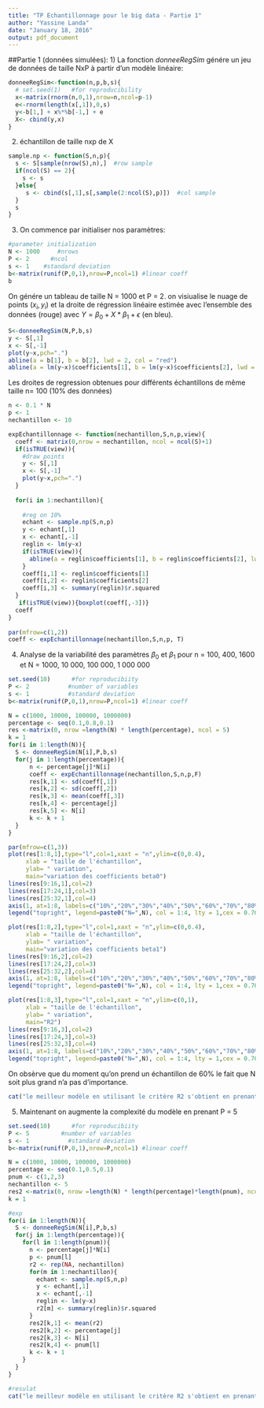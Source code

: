 ```yaml
---
title: "TP Echantillonnage pour le big data - Partie 1"
author: "Yassine Landa"
date: "January 18, 2016"
output: pdf_document
---
```


##Partie 1 (données simulées):
1)  La fonction *donneeRegSim* génére un jeu de données de taille NxP à partir d'un modèle linéaire:
```r
donneeRegSim<-function(n,p,b,s){
  # set.seed(1)   #for reproducibility
  x<-matrix(rnorm(n,0,1),nrow=n,ncol=p-1)
  e<-rnorm(length(x[,1]),0,s)
  y<-b[1,] + x%*%b[-1,] + e
  X<- cbind(y,x)
}
```
2) échantillon de taille nxp de X
```r
sample.np <- function(S,n,p){
  s <- S[sample(nrow(S),n),]  #row sample
  if(ncol(S) == 2){
    s <- s
  }else{
     s <- cbind(s[,1],s[,sample(2:ncol(S),p)])  #col sample   
  }
  s
}
```
3) On commence par initialiser nos paramètres:
```r
#parameter initialization
N <- 1000     #nrows
P <- 2      #ncol
s <- 1    #standard deviation
b<-matrix(runif(P,0,1),nrow=P,ncol=1) #linear coeff
b
```
On génére un tableau de taille N = 1000 et P = 2. on visiualise le nuage de points $(x_i,y_i)$ et la droite de régression linéaire estimée avec l'ensemble des données (rouge) avec $Y = \beta_{0} + X * \beta_{1} + \epsilon$ (en bleu).
```r
S<-donneeRegSim(N,P,b,s)
y <- S[,1]
x <- S[,-1]
plot(y~x,pch=".")
abline(a = b[1], b = b[2], lwd = 2, col = "red")
abline(a = lm(y~x)$coefficients[1], b = lm(y~x)$coefficients[2], lwd = 1, col = "blue")
```
Les droites de regression obtenues pour différents échantillons de même taille n= 100 (10% des données)
```r
n <- 0.1 * N
p <- 1
nechantillon <- 10

expEchantillonnage <- function(nechantillon,S,n,p,view){
  coeff <- matrix(0,nrow = nechantillon, ncol = ncol(S)+1)
  if(isTRUE(view)){
    #draw points
    y <- S[,1]
    x <- S[,-1]
    plot(y~x,pch=".")  
  }
  
  for(i in 1:nechantillon){
  
    #reg on 10%
    echant <- sample.np(S,n,p)
    y <- echant[,1]
    x <- echant[,-1]
    reglin <- lm(y~x)
    if(isTRUE(view)){
      abline(a = reglin$coefficients[1], b = reglin$coefficients[2], lwd = 1, col = "blue")
    }
    coeff[i,1] <- reglin$coefficients[1]
    coeff[i,2] <- reglin$coefficients[2]
    coeff[i,3] <- summary(reglin)$r.squared
  }   
   if(isTRUE(view)){boxplot(coeff[,-3])}
  coeff
}
 
par(mfrow=c(1,2))
coeff <- expEchantillonnage(nechantillon,S,n,p, T)
```
4) Analyse de la variabilité des paramètres $\beta_0$ et $\beta_1$  pour n = 100, 400, 1600 et N = 1000, 10 000, 100 000, 1 000 000
```r
set.seed(10)      #for reproducibiity
P <- 2           #number of variables
s <- 1           #standard deviation
b<-matrix(runif(P,0,1),nrow=P,ncol=1) #linear coeff

N = c(1000, 10000, 100000, 1000000)
percentage <- seq(0.1,0.8,0.1) 
res <-matrix(0, nrow =length(N) * length(percentage), ncol = 5)
k = 1
for(i in 1:length(N)){
  S <- donneeRegSim(N[i],P,b,s)
  for(j in 1:length(percentage)){
      n <- percentage[j]*N[i]
      coeff <- expEchantillonnage(nechantillon,S,n,p,F) 
      res[k,1] <- sd(coeff[,1])
      res[k,2] <- sd(coeff[,2])
      res[k,3] <- mean(coeff[,3])
      res[k,4] <- percentage[j]
      res[k,5] <- N[i]
      k <- k + 1
  }
}

par(mfrow=c(1,3))
plot(res[1:8,1],type="l",col=1,xaxt = "n",ylim=c(0,0.4),
     xlab = "taille de l'échantillon",
     ylab= " variation",
     main="variation des coefficients beta0")
lines(res[9:16,1],col=2)
lines(res[17:24,1],col=3)
lines(res[25:32,1],col=4)
axis(1, at=1:8, labels=c("10%","20%","30%","40%","50%","60%","70%","80%"))
legend("topright", legend=paste0("N=",N), col = 1:4, lty = 1,cex = 0.70) 

plot(res[1:8,2],type="l",col=1,xaxt = "n",ylim=c(0,0.4),
     xlab = "taille de l'échantillon",
     ylab= " variation",
     main="variation des coefficients beta1")
lines(res[9:16,2],col=2)
lines(res[17:24,2],col=3)
lines(res[25:32,2],col=4)
axis(1, at=1:8, labels=c("10%","20%","30%","40%","50%","60%","70%","80%"))
legend("topright", legend=paste0("N=",N), col = 1:4, lty = 1,cex = 0.70) 

plot(res[1:8,3],type="l",col=1,xaxt = "n",ylim=c(0,1),
     xlab = "taille de l'échantillon",
     ylab= " variation",
     main="R2")
lines(res[9:16,3],col=2)
lines(res[17:24,3],col=3)
lines(res[25:32,3],col=4)
axis(1, at=1:8, labels=c("10%","20%","30%","40%","50%","60%","70%","80%"))
legend("topright", legend=paste0("N=",N), col = 1:4, lty = 1,cex = 0.70) 
```
On obsèrve que du moment qu'on prend un échantillon de 60% le fait que N soit plus grand n'a pas d'importance.
```r
cat("le meilleur modèle en utilisant le critère R2 s'obtient en prenant un échantillon\n de ",res[which(res[,3] == max(res[,3])),4]*100,"% avec\n N = ",res[which(res[,3] == max(res[,3])),5])
```

5) Maintenant on augmente la complexité du modèle en prenant P = 5
```r
set.seed(10)      #for reproducibiity
P <- 5         #number of variables
s <- 1           #standard deviation
b<-matrix(runif(P,0,1),nrow=P,ncol=1) #linear coeff

N = c(1000, 10000, 100000, 1000000)
percentage <- seq(0.1,0.5,0.1) 
pnum <- c(1,2,3)
nechantillon <- 5
res2 <-matrix(0, nrow =length(N) * length(percentage)*length(pnum), ncol = 4)
k = 1

#exp
for(i in 1:length(N)){
  S <- donneeRegSim(N[i],P,b,s)
  for(j in 1:length(percentage)){
    for(l in 1:length(pnum)){
      n <- percentage[j]*N[i]
      p <- pnum[l]
      r2 <- rep(NA, nechantillon)
      for(m in 1:nechantillon){
        echant <- sample.np(S,n,p)
        y <- echant[,1]
        x <- echant[,-1]
        reglin <- lm(y~x)
        r2[m] <- summary(reglin)$r.squared
      }   
      res2[k,1] <- mean(r2)
      res2[k,2] <- percentage[j]
      res2[k,3] <- N[i]
      res2[k,4] <- pnum[l]
      k <- k + 1
    }
  }
}

#resulat
cat("le meilleur modèle en utilisant le critère R2 s'obtient en prenant un échantillon\n de ",res[which(res2[,1] == max(res2[,1])),2]*100,"% des lignes et ",res2[which(res2[,1] == max(res2[,1])),4]," colonnes de P = ",P," et avec \nN = ",res2[which(res2[,1] == max(res2[,1])),3])
```
